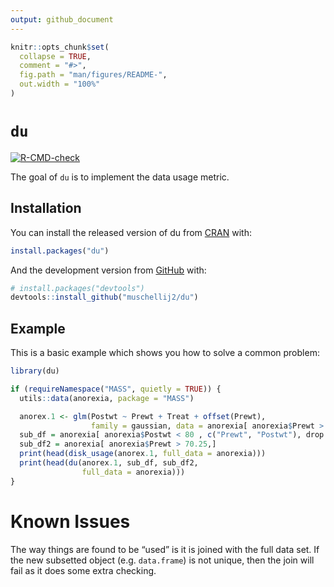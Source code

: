```yaml
---
output: github_document
---
```


<!-- README.md is generated from README.Rmd. Please edit that file -->

```r
knitr::opts_chunk$set(
  collapse = TRUE,
  comment = "#>",
  fig.path = "man/figures/README-",
  out.width = "100%"
)
```

# `du`

<!-- badges: start -->
[![R-CMD-check](https://github.com/muschellij2/du/workflows/R-CMD-check/badge.svg)](https://github.com/muschellij2/du/actions)
<!-- badges: end -->

The goal of `du` is to implement the data usage metric.

## Installation

You can install the released version of du from [CRAN](https://CRAN.R-project.org) with:

``` r
install.packages("du")
```

And the development version from [GitHub](https://github.com/) with:

``` r
# install.packages("devtools")
devtools::install_github("muschellij2/du")
```
## Example

This is a basic example which shows you how to solve a common problem:

```r
library(du)
```


```r
if (requireNamespace("MASS", quietly = TRUE)) {
  utils::data(anorexia, package = "MASS")

  anorex.1 <- glm(Postwt ~ Prewt + Treat + offset(Prewt),
                  family = gaussian, data = anorexia[ anorexia$Prewt > 70.25,])
  sub_df = anorexia[ anorexia$Postwt < 80 , c("Prewt", "Postwt"), drop = FALSE]
  sub_df2 = anorexia[ anorexia$Prewt > 70.25,]
  print(head(disk_usage(anorex.1, full_data = anorexia)))
  print(head(du(anorex.1, sub_df, sub_df2,
                full_data = anorexia)))
}
```

# Known Issues

The way things are found to be "used" is it is joined with the full data set.  If the new subsetted object (e.g. `data.frame`) is not unique, then the join will fail as it does some extra checking.
